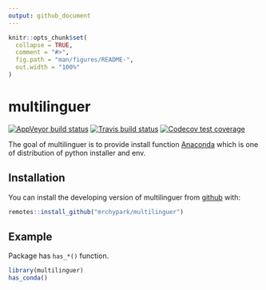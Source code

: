 ```yaml
---
output: github_document
---
```


<!-- README.md is generated from README.Rmd. Please edit that file -->

```r
knitr::opts_chunk$set(
  collapse = TRUE,
  comment = "#>",
  fig.path = "man/figures/README-",
  out.width = "100%"
)
```
# multilinguer

<!-- badges: start -->
[![AppVeyor build status](https://ci.appveyor.com/api/projects/status/github/mrchypark/multilinguer?branch=master&svg=true)](https://ci.appveyor.com/project/mrchypark/multilinguer)
[![Travis build status](https://travis-ci.org/mrchypark/multilinguer.svg?branch=master)](https://travis-ci.org/mrchypark/multilinguer)
[![Codecov test coverage](https://codecov.io/gh/mrchypark/multilinguer/branch/master/graph/badge.svg)](https://codecov.io/gh/mrchypark/multilinguer?branch=master)
<!-- badges: end -->

The goal of multilinguer is to provide install function [Anaconda](https://docs.anaconda.com/anaconda/install/silent-mode/) which is one of distribution of python installer and env.

## Installation

You can install the developing version of multilinguer from [github](https://github.com/mrchypark/multilinguer) with:

``` r
remotes::install_github("mrchypark/multilinguer")
```

## Example

Package has `has_*()` function.

``` r
library(multilinguer)
has_conda()
```
